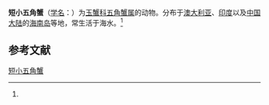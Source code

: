 {{Speciesbox
| name = 短小五角蟹
| status = 
| status_system = 
| image = 
| genus = Nursia
| species = abbreviata
| authority = (Bell, 1855)<ref name='id11479'>{{cite web| url =http://www.bioinfo.cn/db05/BjdwSpecies.php?action=view&id=11479| title =短小五角蟹| work =《中国动物物种编目数据库》| publisher =中国科学院微生物研究所| author =中国科学院动物研究所| accessdate =2009-04-28| deadurl =yes| archiveurl =https://web.archive.org/web/20160305044901/http://www.bioinfo.cn/db05/BjdwSpecies.php?action=view&id=11479| archivedate =2016-03-05}}</ref>
}}

'''短小五角蟹'''（[[学名|学名]]：{{lang|la|''Nursia abbreviata''}}）为[[玉蟹科|玉蟹科]][[五角蟹属|五角蟹属]]的动物。分布于[[澳大利亚|澳大利亚]]、[[印度|印度]]以及[[中国大陆|中国大陆]]的[[海南岛|海南岛]]等地，常生活于海水。<ref name='id11479'/>

== 参考文献 ==
{{reflist}}

{{Wikispecies|Nursia abbreviata}}
{{Taxonbar|from=Q15224221}}

[[Category:五角蟹属|短小五角蟹]]


{{螃蟹小作品}}